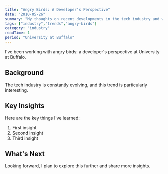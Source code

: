 ```yaml
---
title: "Angry Birds: A Developer's Perspective"
date: "2010-05-26"
summary: "My thoughts on recent developments in the tech industry and what they mean for developers."
tags: ["industry","trends","angry-birds"]
category: "industry"
readTime: 1
period: "University at Buffalo"
---
```


I've been working with angry birds: a developer's perspective at University at Buffalo.

## Background

The tech industry is constantly evolving, and this trend is particularly interesting.

## Key Insights

Here are the key things I've learned:

1. First insight
2. Second insight
3. Third insight

## What's Next

Looking forward, I plan to explore this further and share more insights.

